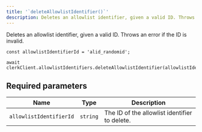```yaml
---
title: '`deleteAllowlistIdentifier()`'
description: Deletes an allowlist identifier, given a valid ID. Throws an error if the ID is invalid.
---
```


Deletes an allowlist identifier, given a valid ID. Throws an error if the ID is invalid.

```tsx
const allowlistIdentifierId = 'alid_randomid';

await clerkClient.allowlistIdentifiers.deleteAllowlistIdentifier(allowlistIdentifierId);
```

## Required parameters

| Name | Type | Description |
| ---- | --- | --- |
| `allowlistIdentifierId` | `string` | The ID of the allowlist identifier to delete. |
